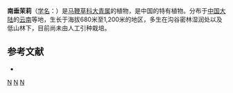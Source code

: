 {{Speciesbox 
| taxon = Clerodendrum henryi
| authority = P'ei
}}
'''南垂茉莉'''（[[学名|学名]]：{{lang|la|''Clerodendrum henryi''}}）是[[马鞭草科|马鞭草科]][[大青属|大青属]]的植物，是中国的特有植物。分布于[[中国大陆|中国大陆]]的[[云南|云南]]等地，生长于海拔680米至1,200米的地区，多生在沟谷密林湿润处以及低山林下，目前尚未由人工引种栽培。

== 参考文献 ==
<div class="references-small">
* {{cite web| url =http://www.bioinfo.cn/db05/KmzwSpecies.php?action=view&id=24034| title =南垂茉莉| work =《中国高等植物数据库全库》| publisher =中国科学院微生物研究所| author =昆明植物研究所| accessdate =2009-02-25| deadurl =yes| archiveurl =https://web.archive.org/web/20160305025701/http://www.bioinfo.cn/db05/KmzwSpecies.php?action=view&id=24034| archivedate =2016-03-05}}
</div>
{{Taxonbar|from=Q10907209}}

[[Category:大青属|N]]
[[Category:中國特有植物|N]]
[[Category:云南植物|N]]